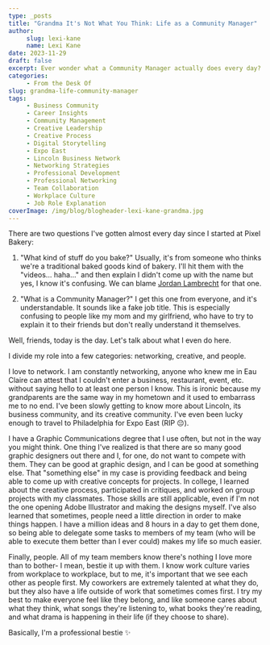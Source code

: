 ```yaml
---
type: _posts
title: "Grandma It's Not What You Think: Life as a Community Manager"
author:
     slug: lexi-kane
     name: Lexi Kane
date: 2023-11-29
draft: false
excerpt: Ever wonder what a Community Manager actually does every day? Uncover the unique blend of networking, creativity, and people skills that define this role.
categories:
     - From the Desk Of
slug: grandma-life-community-manager
tags:
     - Business Community
     - Career Insights
     - Community Management
     - Creative Leadership
     - Creative Process
     - Digital Storytelling
     - Expo East
     - Lincoln Business Network
     - Networking Strategies
     - Professional Development
     - Professional Networking
     - Team Collaboration
     - Workplace Culture
     - Job Role Explanation
coverImage: /img/blog/blogheader-lexi-kane-grandma.jpg
---
```


There are two questions I've gotten almost every day since I started at Pixel Bakery:

1. "What kind of stuff do you bake?" Usually, it's from someone who thinks we're a traditional baked goods kind of bakery. I'll hit them with the "videos... haha..." and then explain I didn't come up with the name but yes, I know it's confusing. We can blame [Jordan Lambrecht](/about/jordan-lambrecht) for that one.

2. "What is a Community Manager?" I get this one from everyone, and it's understandable. It sounds like a fake job title. This is especially confusing to people like my mom and my girlfriend, who have to try to explain it to their friends but don't really understand it themselves.

Well, friends, today is the day. Let's talk about what I even do here.

I divide my role into a few categories: networking, creative, and people.

I love to network. I am constantly networking, anyone who knew me in Eau Claire can attest that I couldn't enter a business, restaurant, event, etc. without saying hello to at least one person I know. This is ironic because my grandparents are the same way in my hometown and it used to embarrass me to no end. I've been slowly getting to know more about Lincoln, its business community, and its creative community. I've even been lucky enough to travel to Philadelphia for Expo East (RIP 😔).

I have a Graphic Communications degree that I use often, but not in the way you might think. One thing I've realized is that there are so many good graphic designers out there and I, for one, do not want to compete with them. They can be good at graphic design, and I can be good at something else. That "something else" in my case is providing feedback and being able to come up with creative concepts for projects. In college, I learned about the creative process, participated in critiques, and worked on group projects with my classmates. Those skills are still applicable, even if I'm not the one opening Adobe Illustrator and making the designs myself. I've also learned that sometimes, people need a little direction in order to make things happen. I have a million ideas and 8 hours in a day to get them done, so being able to delegate some tasks to members of my team (who will be able to execute them better than I ever could) makes my life so much easier.

Finally, people. All of my team members know there's nothing I love more than to bother- I mean, bestie it up with them. I know work culture varies from workplace to workplace, but to me, it's important that we see each other as people first. My coworkers are extremely talented at what they do, but they also have a life outside of work that sometimes comes first. I try my best to make everyone feel like they belong, and like someone cares about what they think, what songs they're listening to, what books they're reading, and what drama is happening in their life (if they choose to share).

Basically, I'm a professional bestie ✨